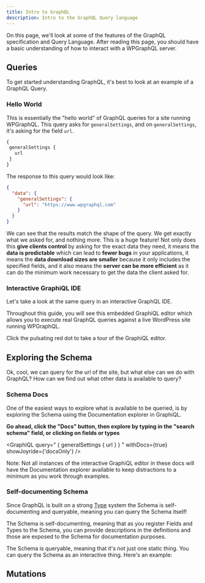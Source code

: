 ```yaml
---
title: Intro to GraphQL
description: Intro to the GraphQL Query language
---
```



On this page, we'll look at some of the features of the GraphQL specification and Query Language.
After reading this page, you should have a basic understanding of how to interact with a WPGraphQL
server.

## Queries

To get started understanding GraphQL, it's best to look at an example of a GraphQL Query.

### Hello World

This is essentially the "hello world" of GraphQL queries for a site running WPGraphQL. This query
asks for `generalSettings`, and on `generalSettings`, it's asking for the field `url`.

```graphql
{
 generalSettings {
   url
 }
}
```
The response to this query would look like:

```json
{
  "data": {
    "generalSettings": {
      "url": "https://www.wpgraphql.com"
    }
  }
}
```

We can see that the results match the shape of the query. We get exactly what we asked for, and
nothing more. This is a huge feature! Not only does this **give clients control** by asking for the
exact data they need, it means the **data is predictable** which can lead to **fewer bugs** in your
applications, it means the **data download sizes are smaller** because it only includes the specified
fields, and it also means the **server can be more efficient** as it can do the minimum work necessary
to get the data the client asked for.

### Interactive GraphiQL IDE

Let's take a look at the same query in an interactive GraphQL IDE.

<Note>
Throughout this guide, you will see this embedded GraphiQL editor which allows you to execute real
GraphQL queries against a live WordPress site running WPGraphQL.

Click the pulsating red dot to take a tour of the GraphiQL editor.
</Note>

<GraphiQL
    query="
    {
     generalSettings {
       url
     }
    }
    "
    showJoyride={true}
    withDocs={false}
/>

## Exploring the Schema

Ok, cool, we can query for the url of the site, but what else can we do with GraphQL? How can we find
out what other data is available to query?

### Schema Docs

<Note title="Documentation Explorer" type="info">
One of the easiest ways to explore what is available to be queried, is by exploring the Schema using
the Documentation explorer in GraphiQL.
</Note>

**Go ahead, click the "Docs" button, then explore by typing in the "search schema" field, or clicking
on fields or types**

<GraphiQL
    query="
    {
     generalSettings {
       url
     }
    }
    "
    withDocs={true}
    showJoyride={'docsOnly'}
/>

<Note type="warning">
Note: Not all instances of the interactive GraphiQL editor in these docs will have the Documentation
explorer available to keep distractions to a minimum as you work through examples.
</Note>

### Self-documenting Schema

Since GraphQL is built on a strong [Type](https://graphql.org/learn/schema/#type-system) system the
Schema is self-documenting and queryable, meaning you can query the Schema itself!

The Schema is self-documenting, meaning that as you register Fields and Types to the Schema, you
can provide descriptions in the definitions and those are exposed to the Schema for documentation
purposes.

The Schema is queryable, meaning that it's not just one static thing. You can query the Schema as
an interactive thing. Here's an example:

<GraphiQL
  query="
  {
    __schema {
      types {
        fields {
          name
          type {
            kind
          }
          description
        }
      }
    }
  }
  "
/>

## Mutations
